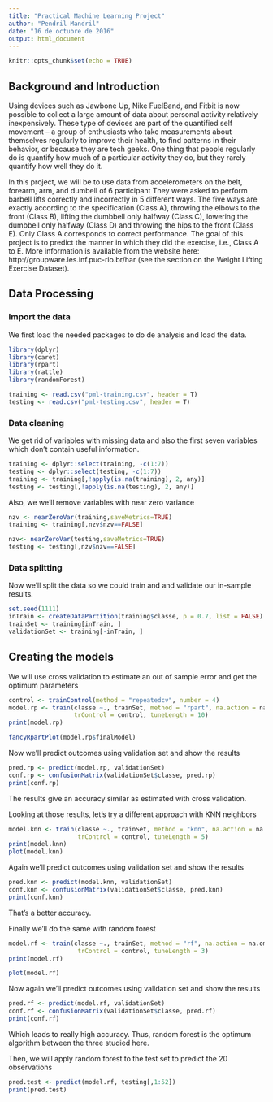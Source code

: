 ```yaml
---
title: "Practical Machine Learning Project"
author: "Pendril Mandril"
date: "16 de octubre de 2016"
output: html_document
---
```


```r
knitr::opts_chunk$set(echo = TRUE)
```

## Background and Introduction

Using devices such as Jawbone Up, Nike FuelBand, and Fitbit is now possible to collect a large amount of data about personal activity relatively inexpensively. These type of devices are part of the quantified self movement – a group of enthusiasts who take measurements about themselves regularly to improve their health, to find patterns in their behavior, or because they are tech geeks. One thing that people regularly do is quantify how much of a particular activity they do, but they rarely quantify how well they do it.

In this project, we will be to use data from accelerometers on the belt, forearm, arm, and dumbell of 6 participant They were asked to perform barbell lifts correctly and incorrectly in 5 different ways. The five ways are exactly according to the specification (Class A), throwing the elbows to the front (Class B), lifting the dumbbell only halfway (Class C), lowering the dumbbell only halfway (Class D) and throwing the hips to the front (Class E). Only Class A corresponds to correct performance. The goal of this project is to predict the manner in which they did the exercise, i.e., Class A to E. More information is available from the website here: http://groupware.les.inf.puc-rio.br/har (see the section on the Weight Lifting Exercise Dataset).


## Data Processing
### Import the data 

We first load the needed packages to do de analysis and load the data.

```r
library(dplyr)
library(caret)
library(rpart)
library(rattle)
library(randomForest)
```



```r
training <- read.csv("pml-training.csv", header = T)
testing <- read.csv("pml-testing.csv", header = T)
```

### Data cleaning

We get rid of variables with missing data and also the first seven variables which don't contain useful information.

```r
training <- dplyr::select(training, -c(1:7))
testing <- dplyr::select(testing, -c(1:7))
training <- training[,!apply(is.na(training), 2, any)]
testing <- testing[,!apply(is.na(testing), 2, any)]
```
Also, we we'll remove variables with near zero variance

```r
nzv <- nearZeroVar(training,saveMetrics=TRUE)
training <- training[,nzv$nzv==FALSE]

nzv<- nearZeroVar(testing,saveMetrics=TRUE)
testing <- testing[,nzv$nzv==FALSE]
```



### Data splitting
Now we'll split the data so we could train and and validate our in-sample results.
```r
set.seed(1111) 
inTrain <- createDataPartition(training$classe, p = 0.7, list = FALSE)
trainSet <- training[inTrain, ]
validationSet <- training[-inTrain, ]
```


## Creating the models
We will use cross validation to estimate an out of sample error and get the optimum parameters
```r
control <- trainControl(method = "repeatedcv", number = 4)
model.rp <- train(classe ~., trainSet, method = "rpart", na.action = na.omit,
                  trControl = control, tuneLength = 10)
print(model.rp)
```

```r
fancyRpartPlot(model.rp$finalModel)
```
Now we'll predict outcomes using validation set and show the results
```r
pred.rp <- predict(model.rp, validationSet)
conf.rp <- confusionMatrix(validationSet$classe, pred.rp)
print(conf.rp)
```
The results give an accuracy similar as estimated with cross validation.

Looking at those results, let's try a different approach with KNN neighbors
```r
model.knn <- train(classe ~., trainSet, method = "knn", na.action = na.omit,
                   trControl = control, tuneLength = 5)
print(model.knn)
plot(model.knn)
```

Again we'll predict outcomes using validation set and show the results
```r
pred.knn <- predict(model.knn, validationSet)
conf.knn <- confusionMatrix(validationSet$classe, pred.knn)
print(conf.knn)
```
That's a better accuracy.

Finally we'll do the same with random forest

```r
model.rf <- train(classe ~., trainSet, method = "rf", na.action = na.omit,
                   trControl = control, tuneLength = 3)
print(model.rf)
```
```r
plot(model.rf)
```

Now again we'll predict outcomes using validation set and show the results
```r
pred.rf <- predict(model.rf, validationSet)
conf.rf <- confusionMatrix(validationSet$classe, pred.rf)
print(conf.rf)
```
Which leads to really high accuracy. 
Thus, random forest is the optimum algorithm between the three studied here.

Then, we will apply random forest to the test set to predict the 20 observations
```r
pred.test <- predict(model.rf, testing[,1:52])
print(pred.test)
```





